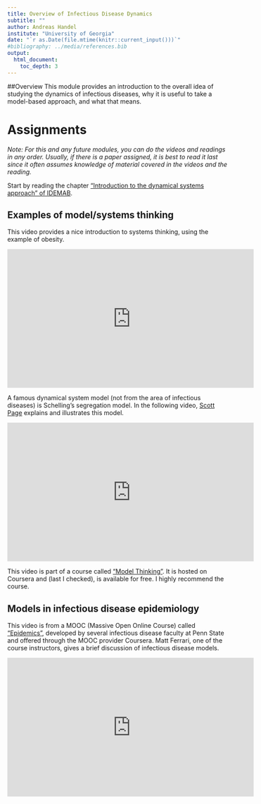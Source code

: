 ```yaml
---
title: Overview of Infectious Disease Dynamics  
subtitle: ""
author: Andreas Handel
institute: "University of Georgia"
date: "`r as.Date(file.mtime(knitr::current_input()))`"
#bibliography: ../media/references.bib
output: 
  html_document:
    toc_depth: 3
---
```



##Overview
This module provides an introduction to the overall idea of studying the dynamics of infectious diseases, why it is useful to take a model-based approach, and what that means. 


# Assignments

_Note: For this and any future modules, you can do the videos and readings in any order. Usually, if there is a paper assigned, it is best to read it last since it often assumes knowledge of material covered in the videos and the reading._

Start by reading the chapter ["Introduction to the dynamical systems approach" of IDEMAB](https://andreashandel.github.io/IDEMAbook). 


## Examples of model/systems thinking
This video provides a nice introduction to systems thinking, using the example of obesity.
<p>
<iframe width="560" height="315" src="https://www.youtube.com/embed/2vojPksdbtI" frameborder="0" allowfullscreen></iframe>
</p>

A famous dynamical system model (not from the area of infectious diseases) is Schelling's segregation model. In the following video, [Scott Page](http://sites.lsa.umich.edu/scottepage/) explains and illustrates this model.  
<p> 
<iframe width="560" height="315" src="https://www.youtube.com/embed/dFl3Cfw12bo" frameborder="0" allowfullscreen></iframe>
</p>
This video is part of a course called ["Model Thinking"](https://www.coursera.org/learn/model-thinking). It is hosted on Coursera and (last I checked), is available for free. I highly recommend the course.


## Models in infectious disease epidemiology
This video is from a MOOC (Massive Open Online Course) called ["Epidemics"](https://www.coursera.org/learn/epidemics), developed by several infectious disease faculty at Penn State and offered through the MOOC provider Coursera. Matt Ferrari, one of the course instructors, gives a brief discussion of infectious disease models.
<p>
<iframe width="560" height="315" src="https://www.youtube.com/embed/SmhgeS-g90c" frameborder="0" allowfullscreen></iframe>
</p>


